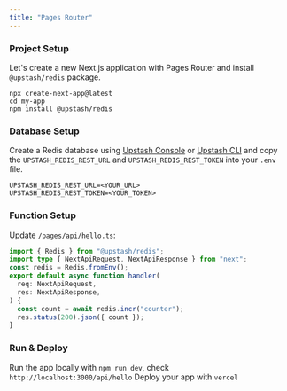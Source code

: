 ```yaml
---
title: "Pages Router"
---
```

### Project Setup
Let's create a new Next.js application with Pages Router and install `@upstash/redis` package.
```shell
npx create-next-app@latest
cd my-app
npm install @upstash/redis
```
### Database Setup
Create a Redis database using [Upstash Console](https://console.upstash.com) or [Upstash CLI](https://github.com/upstash/cli) and copy the `UPSTASH_REDIS_REST_URL` and `UPSTASH_REDIS_REST_TOKEN` into your `.env` file.
```shell .env
UPSTASH_REDIS_REST_URL=<YOUR_URL>
UPSTASH_REDIS_REST_TOKEN=<YOUR_TOKEN>
```
### Function Setup
Update `/pages/api/hello.ts`:
```ts /pages/api/hello.ts
import { Redis } from "@upstash/redis";
import type { NextApiRequest, NextApiResponse } from "next";
const redis = Redis.fromEnv();
export default async function handler(
  req: NextApiRequest,
  res: NextApiResponse,
) {
  const count = await redis.incr("counter");
  res.status(200).json({ count });
}
```
### Run & Deploy
Run the app locally with `npm run dev`, check `http://localhost:3000/api/hello`
Deploy your app with `vercel`